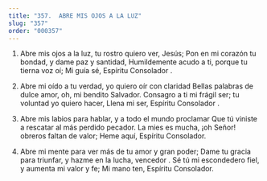 ```yaml
---
title: "357.  ABRE MIS OJOS A LA LUZ"
slug: "357"
order: "000357"
---
```

1. Abre mis ojos a la luz, tu rostro quiero ver, Jesús;
Pon en mi corazón tu bondad, y dame paz y santidad,
Humildemente acudo a ti, porque tu tierna voz oí; Mi guía sé, Espíritu Consolador .

2. Abre mi oído a tu verdad, yo quiero oír con claridad
Bellas palabras de dulce amor, oh, mi bendito Salvador.
Consagro a ti mi frágil ser; tu voluntad yo quiero hacer,
Llena mi ser, Espíritu Consolador .

3. Abre mis labios para hablar, y a todo el mundo proclamar
Que tú viniste a rescatar al más perdido pecador.
La mies es mucha, ¡oh Señor! obreros faltan de valor;
Heme aquí, Espíritu Consolador.

4. Abre mi mente para ver más de tu amor y gran poder;
Dame tu gracia para triunfar, y hazme en la lucha, vencedor .
Sé tú mi escondedero fiel, y aumenta mi valor y fe; Mi mano ten, Espíritu Consolador.